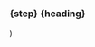   <h3
    variant="heading.h3"
    textAlign="left|left|center"
    fontSize="xl|2xl"
    bg="background"
    position="relative"
    zIndex="100"
    display="flex"
    flexDirection="column"
    justifyContent="center"
    alignItems="center"
    mt="20px|50px|70px"
    mb="8"
  >
    <span
      color="background"
      bg="primary"
      size="32px"
      rounded="full"
      fontSize="lg"
      display="flex"
      justifyContent="center"
      alignItems="center"
      mb="4"
    >
      {step}
    </span>
    {heading}
  </h3>
)
